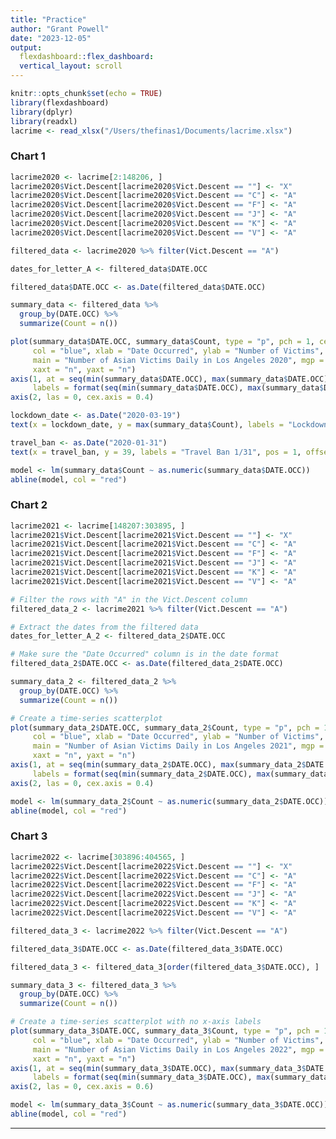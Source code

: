 ```yaml
---
title: "Practice"
author: "Grant Powell"
date: "2023-12-05"
output: 
  flexdashboard::flex_dashboard:
  vertical_layout: scroll
---
```


```r
knitr::opts_chunk$set(echo = TRUE)
library(flexdashboard)
library(dplyr)
library(readxl)
lacrime <- read_xlsx("/Users/thefinas1/Documents/lacrime.xlsx")
```

### Chart 1

```r
lacrime2020 <- lacrime[2:148206, ]
lacrime2020$Vict.Descent[lacrime2020$Vict.Descent == ""] <- "X"
lacrime2020$Vict.Descent[lacrime2020$Vict.Descent == "C"] <- "A"
lacrime2020$Vict.Descent[lacrime2020$Vict.Descent == "F"] <- "A"
lacrime2020$Vict.Descent[lacrime2020$Vict.Descent == "J"] <- "A"
lacrime2020$Vict.Descent[lacrime2020$Vict.Descent == "K"] <- "A"
lacrime2020$Vict.Descent[lacrime2020$Vict.Descent == "V"] <- "A"

filtered_data <- lacrime2020 %>% filter(Vict.Descent == "A")

dates_for_letter_A <- filtered_data$DATE.OCC

filtered_data$DATE.OCC <- as.Date(filtered_data$DATE.OCC)

summary_data <- filtered_data %>%
  group_by(DATE.OCC) %>%
  summarize(Count = n())

plot(summary_data$DATE.OCC, summary_data$Count, type = "p", pch = 1, cex = 0.4,
     col = "blue", xlab = "Date Occurred", ylab = "Number of Victims", 
     main = "Number of Asian Victims Daily in Los Angeles 2020", mgp = c(3, 1, 0),
     xaxt = "n", yaxt = "n")
axis(1, at = seq(min(summary_data$DATE.OCC), max(summary_data$DATE.OCC), by = "month"), 
     labels = format(seq(min(summary_data$DATE.OCC), max(summary_data$DATE.OCC), by = "month"), "%b %Y"), cex.axis = 0.4)
axis(2, las = 0, cex.axis = 0.4)

lockdown_date <- as.Date("2020-03-19")
text(x = lockdown_date, y = max(summary_data$Count), labels = "Lockdown 3/19", pos = 1, offset = 1, cex = 0.4)

travel_ban <- as.Date("2020-01-31")
text(x = travel_ban, y = 39, labels = "Travel Ban 1/31", pos = 1, offset = 1, cex = 0.4)

model <- lm(summary_data$Count ~ as.numeric(summary_data$DATE.OCC))
abline(model, col = "red")

```

### Chart 2

```r
lacrime2021 <- lacrime[148207:303895, ]
lacrime2021$Vict.Descent[lacrime2021$Vict.Descent == ""] <- "X"
lacrime2021$Vict.Descent[lacrime2021$Vict.Descent == "C"] <- "A"
lacrime2021$Vict.Descent[lacrime2021$Vict.Descent == "F"] <- "A"
lacrime2021$Vict.Descent[lacrime2021$Vict.Descent == "J"] <- "A"
lacrime2021$Vict.Descent[lacrime2021$Vict.Descent == "K"] <- "A"
lacrime2021$Vict.Descent[lacrime2021$Vict.Descent == "V"] <- "A"

# Filter the rows with "A" in the Vict.Descent column
filtered_data_2 <- lacrime2021 %>% filter(Vict.Descent == "A")

# Extract the dates from the filtered data
dates_for_letter_A_2 <- filtered_data_2$DATE.OCC

# Make sure the "Date Occurred" column is in the date format
filtered_data_2$DATE.OCC <- as.Date(filtered_data_2$DATE.OCC)

summary_data_2 <- filtered_data_2 %>%
  group_by(DATE.OCC) %>%
  summarize(Count = n())

# Create a time-series scatterplot
plot(summary_data_2$DATE.OCC, summary_data_2$Count, type = "p", pch = 1, cex = 0.4,
     col = "blue", xlab = "Date Occurred", ylab = "Number of Victims", 
     main = "Number of Asian Victims Daily in Los Angeles 2021", mgp = c(3, 1, 0),
     xaxt = "n", yaxt = "n")
axis(1, at = seq(min(summary_data_2$DATE.OCC), max(summary_data_2$DATE.OCC), by = "month"), 
     labels = format(seq(min(summary_data_2$DATE.OCC), max(summary_data_2$DATE.OCC), by = "month"), "%b %Y"), cex.axis = 0.4)
axis(2, las = 0, cex.axis = 0.4)

model <- lm(summary_data_2$Count ~ as.numeric(summary_data_2$DATE.OCC))
abline(model, col = "red")
```

### Chart 3

```r
lacrime2022 <- lacrime[303896:404565, ]
lacrime2022$Vict.Descent[lacrime2022$Vict.Descent == ""] <- "X"
lacrime2022$Vict.Descent[lacrime2022$Vict.Descent == "C"] <- "A"
lacrime2022$Vict.Descent[lacrime2022$Vict.Descent == "F"] <- "A"
lacrime2022$Vict.Descent[lacrime2022$Vict.Descent == "J"] <- "A"
lacrime2022$Vict.Descent[lacrime2022$Vict.Descent == "K"] <- "A"
lacrime2022$Vict.Descent[lacrime2022$Vict.Descent == "V"] <- "A"

filtered_data_3 <- lacrime2022 %>% filter(Vict.Descent == "A")

filtered_data_3$DATE.OCC <- as.Date(filtered_data_3$DATE.OCC)

filtered_data_3 <- filtered_data_3[order(filtered_data_3$DATE.OCC), ]

summary_data_3 <- filtered_data_3 %>%
  group_by(DATE.OCC) %>%
  summarize(Count = n())

# Create a time-series scatterplot with no x-axis labels
plot(summary_data_3$DATE.OCC, summary_data_3$Count, type = "p", pch = 1, cex = 0.4,
     col = "blue", xlab = "Date Occurred", ylab = "Number of Victims", 
     main = "Number of Asian Victims Daily in Los Angeles 2022", mgp = c(3, 1, 0), 
     xaxt = "n", yaxt = "n")
axis(1, at = seq(min(summary_data_3$DATE.OCC), max(summary_data_3$DATE.OCC), by = "month"), 
     labels = format(seq(min(summary_data_3$DATE.OCC), max(summary_data_3$DATE.OCC), by = "month"), "%b %Y"), cex.axis = 0.6)
axis(2, las = 0, cex.axis = 0.6)

model <- lm(summary_data_3$Count ~ as.numeric(summary_data_3$DATE.OCC))
abline(model, col = "red")
```

------------------------------------------------------------------------
